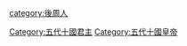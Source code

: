 [[category:後周人|category:後周人]]
[[Category:五代十國君主|Category:五代十國君主]]
[[Category:五代十國皇帝|Category:五代十國皇帝]]